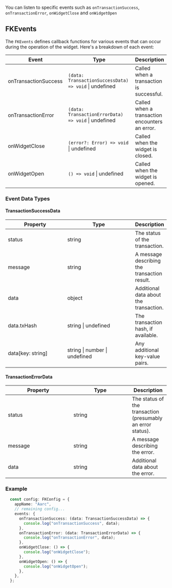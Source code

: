 You can listen to specific events such as `onTransactionSuccess`, `onTransactionError`, `onWidgetClose` and `onWidgetOpen`&#x20;

## FKEvents

The `FKEvents` defines callback functions for various events that can occur during the operation of the widget. Here's a breakdown of each event:

<table><thead><tr><th width="212">Event</th><th width="320">Type</th><th>Description</th></tr></thead><tbody><tr><td>onTransactionSuccess</td><td><code>(data: TransactionSuccessData) => void</code> | undefined</td><td>Called when a transaction is successful.</td></tr><tr><td>onTransactionError</td><td><code>(data: TransactionErrorData) => void</code> | undefined</td><td>Called when a transaction encounters an error.</td></tr><tr><td>onWidgetClose</td><td><code>(error?: Error) => void</code> | undefined</td><td>Called when the widget is closed.</td></tr><tr><td>onWidgetOpen</td><td><code>() => void</code> | undefined</td><td>Called when the widget is opened.</td></tr></tbody></table>

### Event Data Types

#### TransactionSuccessData

<table><thead><tr><th width="195">Property</th><th width="234">Type</th><th>Description</th></tr></thead><tbody><tr><td>status</td><td>string</td><td>The status of the transaction.</td></tr><tr><td>message</td><td>string</td><td>A message describing the transaction result.</td></tr><tr><td>data</td><td>object</td><td>Additional data about the transaction.</td></tr><tr><td>data.txHash</td><td>string | undefined</td><td>The transaction hash, if available.</td></tr><tr><td>data[key: string]</td><td>string | number | undefined</td><td>Any additional key-value pairs.</td></tr></tbody></table>

#### TransactionErrorData

<table><thead><tr><th width="189">Property</th><th width="167">Type</th><th>Description</th></tr></thead><tbody><tr><td>status</td><td>string</td><td>The status of the transaction (presumably an error status).</td></tr><tr><td>message</td><td>string</td><td>A message describing the error.</td></tr><tr><td>data</td><td>string</td><td>Additional data about the error.</td></tr></tbody></table>

### Example

```typescript
  const config: FKConfig = {
    appName: "Aarc",
    // remaining config...
    events: {
      onTransactionSuccess: (data: TransactionSuccessData) => {
        console.log("onTransactionSuccess", data);
      },
      onTransactionError: (data: TransactionErrorData) => {
        console.log("onTransactionError", data);
      },
      onWidgetClose: () => {
        console.log("onWidgetClose");
      },
      onWidgetOpen: () => {
        console.log("onWidgetOpen");
      },
    },
  };
```
